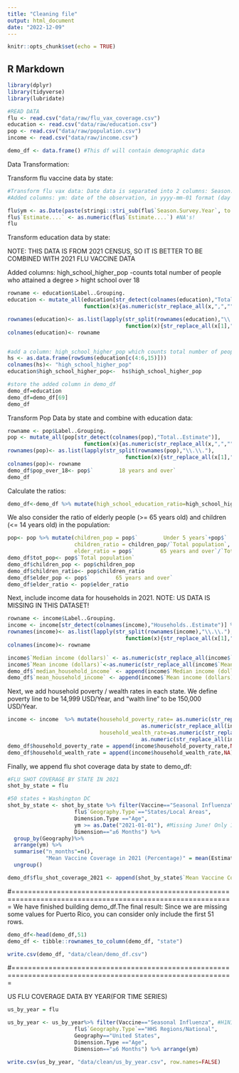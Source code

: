```yaml
---
title: "Cleaning file"
output: html_document
date: "2022-12-09"
---
```


````r
knitr::opts_chunk$set(echo = TRUE)
````

## R Markdown

```r
library(dplyr)
library(tidyverse)
library(lubridate)
```

```r
#READ DATA
flu <- read.csv("data/raw/flu_vax_coverage.csv")
education <- read.csv("data/raw/education.csv")
pop <- read.csv("data/raw/population.csv")
income <- read.csv("data/raw/income.csv")

demo_df <- data.frame() #This df will contain demographic data
```

Data Transformation:

Transform flu vaccine data by state:

```r
#Transform flu vax data: Date data is separated into 2 columns: Season.Survey.Year contains year info (the number after year is not month!), and Month contains month info.
#Added columns: ym: date of the observation, in yyyy-mm-01 format (day doesn't matter)

flu$ym <- as.Date(paste(stringi::stri_sub(flu$`Season.Survey.Year`, to = 4),"-", flu$Month, "-1", sep = ""))
flu$`Estimate....` <- as.numeric(flu$`Estimate....`) #NA's!
flu
```

Transform education data by state:

NOTE: THIS DATA IS FROM 2021 CENSUS, SO IT IS BETTER TO BE COMBINED WITH 2021 FLU VACCINE DATA

Added columns: high_school_higher_pop -counts total number of people who attained a degree > hight school over 18
               
```r
rowname <- education$Label..Grouping.
education <- mutate_all(education[str_detect(colnames(education),"Total..Estimate")],
                        function(x){as.numeric(str_replace_all(x,",",""))})%>% t() %>% as.data.frame() 

rownames(education)<- as.list(lapply(str_split(rownames(education),"\\.\\."),
                                     function(x){str_replace_all(x[1],"\\."," ")})) #Transform state names
colnames(education)<- rowname


#add a column: high_school_higher_pop which counts total number of people who attained a degree > high  school over 18
hs <- as.data.frame(rowSums(education[c(4:6,15)]))
colnames(hs)<- "high_school_higher_pop"
education$high_school_higher_pop<-  hs$high_school_higher_pop

#store the added column in demo_df
demo_df=education
demo_df=demo_df[69]
demo_df
```

Transform Pop Data by state and combine with education data:

```r
rowname <- pop$Label..Grouping.
pop <- mutate_all(pop[str_detect(colnames(pop),"Total..Estimate")],
                        function(x){as.numeric(str_replace_all(x,",",""))})%>% t() %>% as.data.frame()
rownames(pop)<- as.list(lapply(str_split(rownames(pop),"\\.\\."),
                                     function(x){str_replace_all(x[1],"\\."," ")})) #Transform state names
colnames(pop)<- rowname
demo_df$pop_over_18<- pop$`        18 years and over`
demo_df
```
Calculate the ratios:

```r
demo_df<-demo_df %>% mutate(high_school_education_ratio=high_school_higher_pop/pop_over_18)
```

We also consider the ratio of elderly people (>= 65 years old) and children (<= 14 years old) in the population:

```r
pop<- pop %>% mutate(children_pop = pop$`        Under 5 years`+pop$`        5 to 9 years` +pop$`        10 to 14 years`,
                     children_ratio = children_pop/`Total population`,
                     elder_ratio = pop$`        65 years and over`/`Total population`)
demo_df$tot_pop<- pop$`Total population`
demo_df$children_pop <- pop$children_pop
demo_df$children_ratio<- pop$children_ratio
demo_df$elder_pop <- pop$`        65 years and over`
demo_df$elder_ratio <- pop$elder_ratio

```

Next, include income data for households in 2021. NOTE: US DATA IS MISSING IN THIS DATASET!

```r
rowname <- income$Label..Grouping.
income <- income[str_detect(colnames(income),"Households..Estimate")] %>% t() %>% as.data.frame()
rownames(income)<- as.list(lapply(str_split(rownames(income),"\\.\\."),
                                     function(x){str_replace_all(x[1],"\\."," ")})) #Transform state names
colnames(income)<- rowname

income$`Median income (dollars)` <- as.numeric(str_replace_all(income$`Median income (dollars)`,",",""))
income$`Mean income (dollars)`<-as.numeric(str_replace_all(income$`Mean income (dollars)`,",",""))
demo_df$`median_household_income` <- append(income$`Median income (dollars)`,NA)
demo_df$`mean_household_income` <- append(income$`Mean income (dollars)`,NA)
```

Next, we add household poverty / wealth rates in each state. We define poverty line to be 14,999 USD/Year, and "walth line" to be 150,000 USD/Year.

```r
income <- income  %>% mutate(household_poverty_rate= as.numeric(str_replace_all(income$`    Less than $10,000`,"%",""))/100+
                                          as.numeric(str_replace_all(income$`    $10,000 to $14,999`,"%",""))/100,
                             household_wealth_rate=as.numeric(str_replace_all(income$`    $150,000 to $199,999`,"%",""))/100+
                                          as.numeric(str_replace_all(income$`    $200,000 or more`,"%",""))/100)
demo_df$household_poverty_rate = append(income$household_poverty_rate,NA)
demo_df$household_wealth_rate = append(income$household_wealth_rate,NA)
```

Finally, we append flu shot coverage data by state to demo_df:

```r
#FLU SHOT COVERAGE BY STATE IN 2021
shot_by_state = flu 

#50 states + Washington DC
shot_by_state <- shot_by_state %>% filter(Vaccine=="Seasonal Influenza", #H1N1 vaccines are only provided in 2009
                     flu$`Geography.Type`=="States/Local Areas", 
                     Dimension.Type =="Age",
                     ym >= as.Date("2021-01-01"), #Missing June! Only 11 Months!
                     Dimension=="≥6 Months") %>% 
  group_by(Geography)%>%
  arrange(ym) %>%
  summarise("n_months"=n(),
            "Mean Vaccine Coverage in 2021 (Percentage)" = mean(Estimate...., na.rm=TRUE))%>%
  ungroup()

demo_df$flu_shot_coverage_2021 <- append(shot_by_state$`Mean Vaccine Coverage in 2021 (Percentage)`,c(NA,NA))
```
#============================================================================================================
We have finished building demo_df.The final result:
Since we are missing some values for Puerto Rico, you can consider only include the first 51 rows.
```r
demo_df<-head(demo_df,51)
demo_df <- tibble::rownames_to_column(demo_df, "state")

write.csv(demo_df, "data/clean/demo_df.csv")
```
#============================================================================================================


US FLU COVERAGE DATA BY YEAR(FOR TIME SERIES)

```r

us_by_year = flu

us_by_year <- us_by_year%>% filter(Vaccine=="Seasonal Influenza", #H1N1 vaccines are only provided in 2009
                     flu$`Geography.Type`=="HHS Regions/National", 
                     Geography=="United States",
                     Dimension.Type =="Age",
                     Dimension=="≥6 Months") %>% arrange(ym)

write.csv(us_by_year, "data/clean/us_by_year.csv", row.names=FALSE)

```


